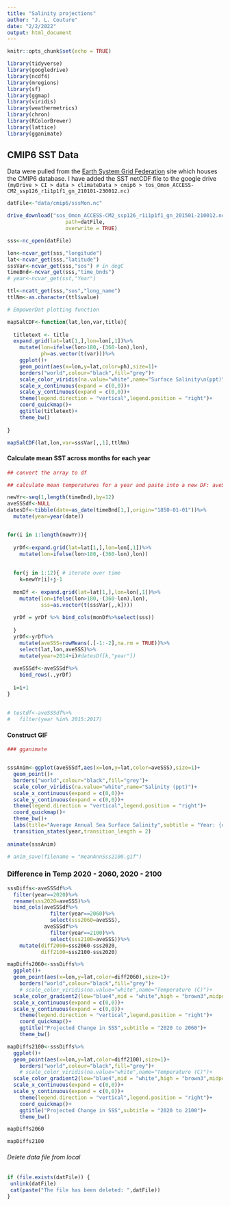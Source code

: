 ```yaml
---
title: "Salinity projections"
author: "J. L. Couture"
date: "2/2/2022"
output: html_document
---
```


```r
knitr::opts_chunk$set(echo = TRUE)

library(tidyverse)
library(googledrive)
library(ncdf4)
library(mregions)
library(sf)
library(ggmap)
library(viridis)
library(weathermetrics)
library(chron)
library(RColorBrewer)
library(lattice)
library(gganimate)


```

## CMIP6 SST Data

Data were pulled from the [Earth System Grid Federation]("https://esgf.llnl.gov/") site which houses the CMIP6 database. I have added the SST netCDF file to the google drive `(myDrive > CI > data > climateData > cmip6 > tos_Omon_ACCESS-CM2_ssp126_r1i1p1f1_gn_210101-230012.nc)`

```r

datFile<-"data/cmip6/sssMon.nc"

drive_download("sos_Omon_ACCESS-CM2_ssp126_r1i1p1f1_gn_201501-210012.nc",
                   path=datFile,
                   overwrite = TRUE)

sss<-nc_open(datFile)

```

```r

lon<-ncvar_get(sss,"longitude")
lat<-ncvar_get(sss,"latitude")
sssVar<-ncvar_get(sss,"sos") # in degC
timeBnd<-ncvar_get(sss,"time_bnds")
# year<-ncvar_get(sst,"Year")

ttl<-ncatt_get(sss,"sos","long_name")
ttlNm<-as.character(ttl$value)

```


```r

# EmpowerDat plotting function

mapSalCDF<-function(lat,lon,var,title){
  
  titletext <- title
  expand.grid(lat=lat[1,],lon=lon[,1])%>%
    mutate(lon=ifelse(lon>180,-(360-lon),lon),
           ph=as.vector(t(var)))%>%
    ggplot()+
    geom_point(aes(x=lon,y=lat,color=ph),size=1)+
    borders("world",colour="black",fill="grey")+
    scale_color_viridis(na.value="white",name="Surface Salinity\n(ppt)")+
    scale_x_continuous(expand = c(0,0))+
    scale_y_continuous(expand = c(0,0))+
    theme(legend.direction = "vertical",legend.position = "right")+
    coord_quickmap()+
    ggtitle(titletext)+
    theme_bw()
  
}

mapSalCDF(lat,lon,var=sssVar[,,1],ttlNm)

```
#### Calculate mean SST across months for each year

```r

## convert the array to df

## calculate mean temperatures for a year and paste into a new DF: aveSSTdf

newYr<-seq(1,length(timeBnd),by=12)
aveSSSdf<-NULL
datesDf<-tibble(date=as_date(timeBnd[1,],origin="1850-01-01"))%>%
  mutate(year=year(date))


for(i in 1:length(newYr)){
  
  yrDf<-expand.grid(lat=lat[1,],lon=lon[,1])%>%
    mutate(lon=ifelse(lon>180,-(360-lon),lon))
  
  
  for(j in 1:12){ # iterate over time
    k=newYr[i]+j-1
    
  monDf <- expand.grid(lat=lat[1,],lon=lon[,1])%>%
    mutate(lon=ifelse(lon>180,-(360-lon),lon),
           sss=as.vector(t(sssVar[,,k])))
  
  yrDf = yrDf %>% bind_cols(monDf%>%select(sss))    
  
  }
  yrDf<-yrDf%>%
    mutate(aveSSS=rowMeans(.[-1:-2],na.rm = TRUE))%>%
    select(lat,lon,aveSSS)%>%
    mutate(year=2014+i)#datesDf[k,"year"])
  
  aveSSSdf<-aveSSSdf%>%
    bind_rows(.,yrDf)
  
  i=i+1
}
  
  
# testdf<-aveSSSdf%>%
#   filter(year %in% 2015:2017)
```

#### Construct GIF

```r
### gganimate


sssAnim<-ggplot(aveSSSdf,aes(x=lon,y=lat,color=aveSSS),size=1)+
  geom_point()+
  borders("world",colour="black",fill="grey")+
  scale_color_viridis(na.value="white",name="Salinity (ppt)")+
  scale_x_continuous(expand = c(0,0))+
  scale_y_continuous(expand = c(0,0))+
  theme(legend.direction = "vertical",legend.position = "right")+
  coord_quickmap()+
  theme_bw()+
  labs(title="Average Annual Sea Surface Salinity",subtitle = "Year: {closest_state}")+
  transition_states(year,transition_length = 2)
  
animate(sssAnim)

# anim_save(filename = "meanAnnSss2100.gif")

```


### Difference in Temp 2020 - 2060, 2020 - 2100

```r

sssDiffs<-aveSSSdf%>%
  filter(year==2020)%>%
  rename(sss2020=aveSSS)%>%
  bind_cols(aveSSSdf%>%
              filter(year==2060)%>%
              select(sss2060=aveSSS),
            aveSSSdf%>%
              filter(year==2100)%>%
              select(sss2100=aveSSS))%>%
    mutate(diff2060=sss2060-sss2020,
           diff2100=sss2100-sss2020)

mapDiffs2060<-sssDiffs%>%
  ggplot()+
  geom_point(aes(x=lon,y=lat,color=diff2060),size=1)+
    borders("world",colour="black",fill="grey")+
    # scale_color_viridis(na.value="white",name="Temperature (C)")+
  scale_color_gradient2(low="blue4",mid = "white",high = "brown3",midpoint = 0,limits=c(-5,3),name="Salinity (ppt)")+
  scale_x_continuous(expand = c(0,0))+
  scale_y_continuous(expand = c(0,0))+
    theme(legend.direction = "vertical",legend.position = "right")+
    coord_quickmap()+
    ggtitle("Projected Change in SSS",subtitle = "2020 to 2060")+
    theme_bw()

mapDiffs2100<-sssDiffs%>%
  ggplot()+
  geom_point(aes(x=lon,y=lat,color=diff2100),size=1)+
    borders("world",colour="black",fill="grey")+
    # scale_color_viridis(na.value="white",name="Temperature (C)")+
  scale_color_gradient2(low="blue4",mid = "white",high = "brown3",midpoint = 0,limits=c(-5,3),name="Salinity (ppt)")+
  scale_x_continuous(expand = c(0,0))+
  scale_y_continuous(expand = c(0,0))+
    theme(legend.direction = "vertical",legend.position = "right")+
    coord_quickmap()+
    ggtitle("Projected Change in SSS",subtitle = "2020 to 2100")+
    theme_bw()

```


```r

mapDiffs2060

```


```r

mapDiffs2100

```


###### Delete data file from local

```r

if (file.exists(datFile)) {
 unlink(datFile)
 cat(paste("The file has been deleted: ",datFile))
}

```